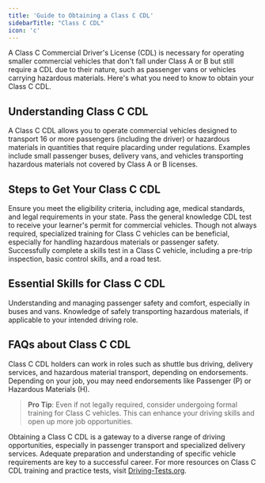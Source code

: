 ```yaml
---
title: 'Guide to Obtaining a Class C CDL'
sidebarTitle: "Class C CDL"
icon: 'c'
---
```


A Class C Commercial Driver's License (CDL) is necessary for operating smaller commercial vehicles that don't fall under Class A or B but still require a CDL due to their nature, such as passenger vans or vehicles carrying hazardous materials. Here's what you need to know to obtain your Class C CDL.

<Snippet file="class-c-diagram.mdx" />

## Understanding Class C CDL

<AccordionGroup>
  <Accordion title="What is a Class C CDL?">
    A Class C CDL allows you to operate commercial vehicles designed to transport 16 or more passengers (including the driver) or hazardous materials in quantities that require placarding under regulations.
  </Accordion>

  <Accordion title="Typical Vehicles for Class C CDL Holders">
    Examples include small passenger buses, delivery vans, and vehicles transporting hazardous materials not covered by Class A or B licenses.
  </Accordion>
</AccordionGroup>

## Steps to Get Your Class C CDL

<Steps>
  <Step title="Meet Basic Requirements">
    Ensure you meet the eligibility criteria, including age, medical standards, and legal requirements in your state.
  </Step>

  <Step title="Obtain a CDL Permit">
    Pass the general knowledge CDL test to receive your learner's permit for commercial vehicles.
  </Step>

  <Step title="Complete Specialized Training">
    Though not always required, specialized training for Class C vehicles can be beneficial, especially for handling hazardous materials or passenger safety.
  </Step>

  <Step title="Pass the CDL Skills Test">
    Successfully complete a skills test in a Class C vehicle, including a pre-trip inspection, basic control skills, and a road test.
  </Step>
</Steps>

## Essential Skills for Class C CDL

<CardGroup cols={2}>
  <Card title="Passenger Safety" icon="users">
    Understanding and managing passenger safety and comfort, especially in buses and vans.
  </Card>

  <Card title="Handling Hazardous Materials" icon="biohazard">
    Knowledge of safely transporting hazardous materials, if applicable to your intended driving role.
  </Card>
</CardGroup>

## FAQs about Class C CDL

<AccordionGroup>
  <Accordion title="What are the job opportunities with a Class C CDL?">
    Class C CDL holders can work in roles such as shuttle bus driving, delivery services, and hazardous material transport, depending on endorsements.
  </Accordion>

  <Accordion title="Do I need additional endorsements for a Class C CDL?">
    Depending on your job, you may need endorsements like Passenger (P) or Hazardous Materials (H).
  </Accordion>
</AccordionGroup>

> **Pro Tip**: Even if not legally required, consider undergoing formal training for Class C vehicles. This can enhance your driving skills and open up more job opportunities.

Obtaining a Class C CDL is a gateway to a diverse range of driving opportunities, especially in passenger transport and specialized delivery services. Adequate preparation and understanding of specific vehicle requirements are key to a successful career. For more resources on Class C CDL training and practice tests, visit [Driving-Tests.org](https://driving-tests.org).
